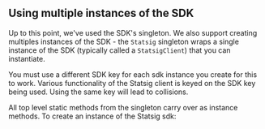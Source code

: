 ## Using multiple instances of the SDK

Up to this point, we've used the SDK's singleton. We also support creating multiples instances of the SDK - the `Statsig` singleton wraps a single instance of the SDK (typically called a `StatsigClient`) that you can instantiate.

<Note> You must use a different SDK key for each sdk instance you create for this to work. Various functionality of the Statsig client is keyed on the SDK key being used. Using the same key will lead to collisions. </Note> 

All top level static methods from the singleton carry over as instance methods.  To create an instance of the Statsig sdk:
